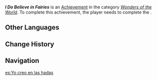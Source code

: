 {{Achievement Infobox
|id           = 81427
|order id     = 1411
|category     = Wonders of the World
|description  = Help Penny resolve her inner turmoil.
|requirements = Complete ''[[Free Verse]]''
|primogems    = 5
|tracking     = 
|topic        = 
|type         = Quest
|quest        = 
|hidden       = 1
}}
'''''I Do Believe in Fairies''''' is an [[Achievement]] in the category ''[[Wonders of the World]]''. To complete this achievement, the player needs to complete the {{Quest|Free Verse}}.

==Other Languages==
{{Other Languages
|en       = I Do Believe in Fairies
|zhs      = 我相信有仙子存在
|zhs_rm   = 
|zht      = 我相信有仙子存在
|zht_rm   = 
|zh_tl    = 
|ja       = きっと妖精はいるはず
|ja_rm    = Kitto Yousei wa Iru Hazu
|ja_tl    = 
|ko       = 난 요정이 있다고 믿어
|ko_tl    = I Do Believe Fairies Exist
|es       = Yo creo en las hadas
|es_tl    = I Believe in Fairies
|fr       = Je veux que les fées existent, j'y crois
|fr_tl    = I Want Fairies to Exist, I Believe It
|ru       = Я верю в фей
|ru_tl    = I Believe in Fairies
|th       = ฉันเชื่อว่านางฟ้ามีจริง
|th_rm    = 
|th_tl    = 
|vi       = Tôi Tin Thần Tiên Tồn Tại
|vi_tl    = 
|de       = Ich glaube an Feen
|de_tl    = I Believe in Fairies
|id       = Aku Percaya Pada Kaum Peri
|id_tl    = I Believe in Fairies
|pt       = Eu Acredito nos Adepti!
|pt_tl    = I Believe in the Adepti!
|tr       = Perilere İnanırım
|tr_tl    = 
|it       = Io credo nelle fate
|it_tl    = I Do Believe in Fairies
}}

==Change History==
{{Change History|4.2}}

==Navigation==
{{Achievement Navbox}}

[[es:Yo creo en las hadas]]